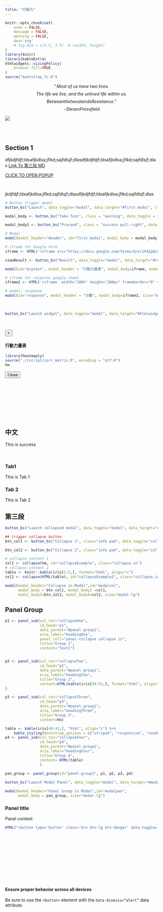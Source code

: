 ```yaml
---
title: "行動力"
---
```


<!-- Smooth scroll: conflicts with tabset -->

<!-- <script type="text/javascript" src='./smooth_scroll.js'></script>  -->

<!-- Popup Modal-->
<!-- <script type="text/javascript"> -->
<!-- $(window).on('load',function(){ -->
<!-- $('#first_modal').modal('show'); -->
<!-- });</script> -->

<!-- tooltip plugin -->
<script type="text/javascript">
$(function () {
$('[data-toggle="tooltip"]').tooltip()
})
$(function () {
$('[data-toggle="popover"]').popover()
})
</script>

```r
knitr::opts_chunk$set(
	echo = FALSE,
	message = FALSE,
	warning = FALSE,
	dev='svg'
	# fig.dim = c(3.5, 3.5)  # (width, height)
)
library(knitr)
library(kableExtra)
htmlwidgets::sizingPolicy(
    browser.fill=TRUE
)
source("bootstrap_fc.R")
```


$$“Most ~ of ~ us ~ have ~ two ~ lives.$$
$$The ~ life ~ we ~ live, ~ and ~ the ~ unlived ~ life ~ within ~  us.$$ 
$$Between the two stands Resistance.”$$
$$- Steven Pressfield$$

![](./cover.png)

<br><br>

## Section 1

dfjkdjfdjf;ldsafjkdlsa;jflkd;sajfdlsjf;dlasdfjkdjfdjf;ldsafjkdlsa;jflkd;sajfdlsjf;dlas [Link To 第三段 MD](#sec3){.btn .btn-success .pull-right role="button"}

<!-- Popup New webPage -->
<a  class="btn btn-primary" role="button"  onclick="popupCenter('https://docs.google.com/spreadsheets/d/1ufuzTL9VCxdvX1QeFQcMGxYbEMq1ZEWVht3CEDpXBmc/edit?usp=sharing', 'myPop1',400,400);" href="javascript:void(0);">CLICK TO OPEN POPUP</a>
<script>
function popupCenter(url, title, w, h) {
var left = (screen.width/2)-(w/2);
var top = (screen.height/2)-(h/2);
return window.open(url, title, 'toolbar=no, location=no, directories=no, status=no, menubar=no, scrollbars=no, resizable=no, copyhistory=no, width='+w+', height='+h+', top='+top+', left='+left);
}
</script>

<br>

jkdjfdjf;ldsafjkdlsa;jflkd;sajfdlsjf;dlasdfjkdjfdjf;ldsafjkdlsa;jflkd;sajfdlsjf;dlas
```r
# Button trigger modal
button_bs("Launch", data_toggle="modal", data_target="#first_modal", class="primary pull-right")
```


```r
modal_body <- button_bs("Take Test", class = "warning", data_toggle = "modal", data_target = "#psytest")

modal_body2 <- button_bs("Proceed", class = "success pull-right", data_dismiss = "modal")

# Modal
modal(modal_header="Header", id="first_modal", modal_body = modal_body, modal_body2 = modal_body2, size = "modal-sm")

# iframe for Google Form
iframe <- HTML('<iframe src="https://docs.google.com/forms/d/e/1FAIpQLSeE-ke7yhlU3XRDIhw7vRL-mnYLi-jTOYF8Pz4ZLINjV53z2A/viewform?embedded=true" style="position: relative; height: 300px; width: 100%;" frameborder="0" marginheight="0" marginwidth="0">載入中…</iframe>')

viewResult <- button_bs("Result", data_toggle="modal", data_target="#response", class="primary pull-left")

modal(id="psytest", modal_header = "行動力量表", modal_body=iframe, modal_footer=viewResult)

# iframe for response google sheet
iframe2 <- HTML('<iframe  width="100%" height="200px" frameborder="0" scrolling="no"  src="https://docs.google.com/spreadsheets/d/e/2PACX-1vQz4zjZfhWBYYRuW2Zhhx-sXvnlrS6vpvcgP0cJPdvsQI-6eKggXmpaWbu4dgbMQgcOHv0NQxL8a_K_/pubhtml?gid=0&amp;single=true&amp;widget=false&amp;chrome=false&amp;headers=false"></iframe>')

# modal: response
modal(id="response", modal_header = "分數", modal_body=iframe2, size="modal-sm")
```


<br>

```r
button_bs("Launch widget", data_toggle="modal", data_target="#htmlwidget")
```

<br>

<div id="htmlwidget" class="modal fade" role="dialog" tabindex="-1">
<div class="modal-dialog" role="document">
<div class="modal-content">
<div class="modal-header">
<button type="button" class="close" data-dismiss="modal">&times;</button>
<h4 class="modal-title">行動力量表</h4>
</div>
<div class="modal-body">

<div class="tab-content">
```r
library(heatmaply)
source("./rscript/corr_matrix.R", encoding = "utf-8")
hm
```
</div>

<div class="modal-footer">
<button type="button" class="btn btn-default" data-dismiss="modal">Close</button>
</div>
</div>
</div>
</div>
</div>


<br><br><br><br><br><br><br>

## 中文{#chi .tabset}

<div class="alert alert-success" role="alert">
This is success
</div>

<br>

### Tab1
This is Tab 1

### Tab 2
This is Tab 2



## 第三段{#sec3}


```r
button_bs("Launch collapsed modal", data_toggle="modal", data_target="#modalcol")
```

<!-- Collapse in Modal --> 

```r
## trigger collapse button
btn_col1 <- button_bs("Collapse 1", class="info pad", data_toggle="collapse", aria_expanded="false", aria_controls="collapseExample", data_target = "#collapseExample")

btn_col2 <- button_bs("Collapse 2", class="info pad", data_toggle="collapse", aria_expanded="false", aria_controls="collapseExample", data_target = "#collapseExample2")
```


```r
# collapse content 1
col1 <- collapse(hm, id="collapseExample", class="collapse.in")
# collapse content 2
table <- knitr::kable(iris[1:5,], format="html", align="c")
col2 <- collapse(HTML(table), id="collapseExample2", class="collapse.in")
```

```r
modal(modal_header="Collapse in Modal",id="modalcol",
      modal_body = btn_col1, modal_body2 =col1,
      modal_body3=btn_col2, modal_body4=col2, size="modal-lg")
```



## Panel Group

```r
p1 <- panel_sub(col_tar="collapseOne", 
                id_head="p1",
                data_parent="#panel-group1",
                aria_label="headingOne",
                panel_coll="panel-collapse collapse in",
                title="Group 1",
                content="Text1")
                

p2 <- panel_sub(col_tar="collapseTwo", 
                id_head="p2",
                data_parent="#panel-group1",
                aria_label="headingTwo",
                title="Group 2",
                content=HTML(kable(iris[50:52,], format="html", align="c"))
)

p3 <- panel_sub(col_tar="collapseThree", 
                id_head="p3",
                data_parent="#panel-group1",
                aria_label="headingThree",
                title="Group 3",
                content=hm)                

table <- kable(iris[40:42,], "html", align="c") %>%
    kable_styling(bootstrap_options = c("striped", "responsive", "condensed"), full_width = F)
p4 <- panel_sub(col_tar="collapseFour", 
                id_head="p4",
                data_parent="#panel-group1",
                aria_label="headingFour",
                title="Group 4",
                content= HTML(table)
                )
                
pan_group <- panel_group(id="panel-group1", p1, p2, p3, p4)
```


```r
button_bs("Launch Modal Panel", data_toggle="modal", data_target="#modalpan")

modal(modal_header="Panel Group in Modal",id="modalpan",
      modal_body = pan_group, size="modal-lg")
```

<div class="panel panel-success">

<div class="panel-heading">
<h3 class="panel-title">Panel title</h3>
</div>

<div class="panel-body">
Panel content
</div>
  
</div>

```r
HTML("<button type='button' class='btn btn-lg btn-danger' data-toggle='popover' data-content='And here some amazing content. It's very engaging. Right?'>Click to toggle popover</button>")
```
<!-- title='Popover title' -->

<br><br><br><br><br><br><br><br><br>

<div class="bs-callout bs-callout-warning" id="callout-alerts-dismiss-use-button"> <h4>Ensure proper behavior across all devices</h4> <p>Be sure to use the <code>&lt;button&gt;</code> element with the <code>data-dismiss="alert"</code> data attribute.</p> </div>